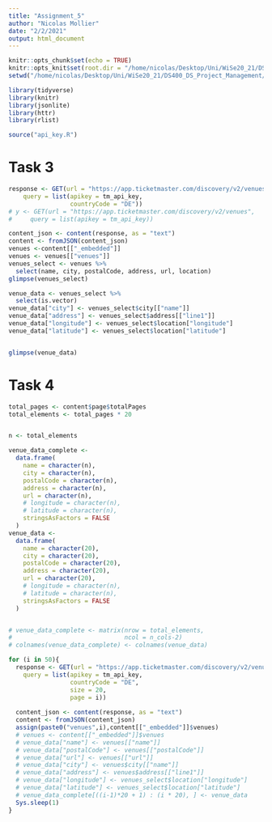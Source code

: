 ```yaml
---
title: "Assignment_5"
author: "Nicolas Mollier"
date: "2/2/2021"
output: html_document
---
```


```r
knitr::opts_chunk$set(echo = TRUE)
knitr::opts_knit$set(root.dir = "/home/nicolas/Desktop/Uni/WiSe20_21/DS400_DS_Project_Management/Assignments/Assignment_5")
setwd("/home/nicolas/Desktop/Uni/WiSe20_21/DS400_DS_Project_Management/Assignments/Assignment_5")
```

```r
library(tidyverse)
library(knitr)
library(jsonlite)
library(httr)
library(rlist)
```


```r
source("api_key.R")
```

# Task 3

```r
response <- GET(url = "https://app.ticketmaster.com/discovery/v2/venues",
    query = list(apikey = tm_api_key,
                 countryCode = "DE"))
# y <- GET(url = "https://app.ticketmaster.com/discovery/v2/venues",
#     query = list(apikey = tm_api_key))
```

```r
content_json <- content(response, as = "text")
content <- fromJSON(content_json)
venues <-content[["_embedded"]]
venues <- venues[["venues"]]
venues_select <- venues %>% 
  select(name, city, postalCode, address, url, location)
glimpse(venues_select)

venue_data <- venues_select %>% 
  select(is.vector)
venue_data["city"] <- venues_select$city[["name"]]
venue_data["address"] <- venues_select$address[["line1"]]
venue_data["longitude"] <- venues_select$location["longitude"]
venue_data["latitude"] <- venues_select$location["latitude"]


glimpse(venue_data)
```

# Task 4

```r
total_pages <- content$page$totalPages
total_elements <- total_pages * 20


n <- total_elements

venue_data_complete <-
  data.frame(
    name = character(n),
    city = character(n),
    postalCode = character(n),
    address = character(n),
    url = character(n),
    # longitude = character(n),
    # latitude = character(n),
    stringsAsFactors = FALSE
  )
venue_data <-
  data.frame(
    name = character(20),
    city = character(20),
    postalCode = character(20),
    address = character(20),
    url = character(20),
    # longitude = character(n),
    # latitude = character(n),
    stringsAsFactors = FALSE
  )


# venue_data_complete <- matrix(nrow = total_elements,
#                               ncol = n_cols-2)
# colnames(venue_data_complete) <- colnames(venue_data)

for (i in 50){
  response <- GET(url = "https://app.ticketmaster.com/discovery/v2/venues",
    query = list(apikey = tm_api_key,
                 countryCode = "DE",
                 size = 20,
                 page = i))
  
  content_json <- content(response, as = "text")
  content <- fromJSON(content_json)
  assign(paste0("venues",i),content[["_embedded"]]$venues)
  # venues <- content[["_embedded"]]$venues
  # venue_data["name"] <- venues[["name"]]
  # venue_data["postalCode"] <- venues[["postalCode"]]
  # venue_data["url"] <- venues[["url"]]
  # venue_data["city"] <- venues$city[["name"]]
  # venue_data["address"] <- venues$address[["line1"]]
  # venue_data["longitude"] <- venues_select$location["longitude"]
  # venue_data["latitude"] <- venues_select$location["latitude"]
  # venue_data_complete[((i-1)*20 + 1) : (i * 20), ] <- venue_data
  Sys.sleep(1)
}
```

